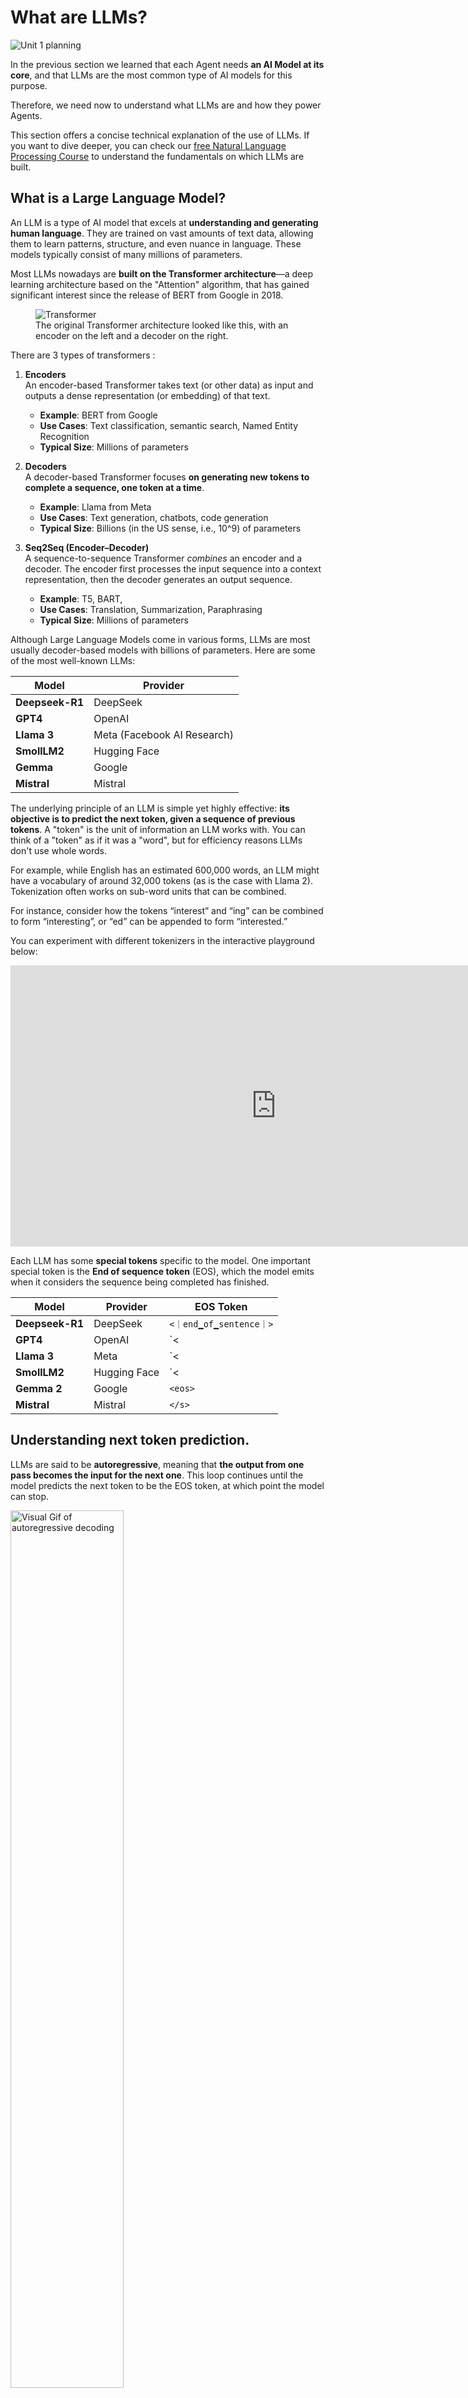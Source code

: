 # What are LLMs?

<img src="https://huggingface.co/datasets/agents-course/course-images/resolve/main/en/unit1/whiteboard-check-1.jpg" alt="Unit 1 planning"/>

In the previous section we learned that each Agent needs **an AI Model at its core**, and that LLMs are the most common type of AI models for this purpose.

Therefore, we need now to understand what LLMs are and how they power Agents.

This section offers a concise technical explanation of the use of LLMs. If you want to dive deeper, you can check our [free Natural Language Processing Course](https://huggingface.co/learn/nlp-course/chapter1/1) to understand the fundamentals on which LLMs are built.

## What is a Large Language Model?

An LLM is a type of AI model that excels at **understanding and generating human language**. They are trained on vast amounts of text data, allowing them to learn patterns, structure, and even nuance in language. These models typically consist of many millions of parameters.

Most LLMs nowadays are **built on the Transformer architecture**—a deep learning architecture based on the "Attention" algorithm, that has gained significant interest since the release of BERT from Google in 2018.

<figure>
<img src="https://huggingface.co/datasets/agents-course/course-images/resolve/main/en/unit1/transformer.jpg" alt="Transformer"/>
<figcaption>The original Transformer architecture looked like this, with an encoder on the left and a decoder on the right.
</figcaption>
</figure>

There are 3 types of transformers :

1. **Encoders**  
   An encoder-based Transformer takes text (or other data) as input and outputs a dense representation (or embedding) of that text.

   - **Example**: BERT from Google
   - **Use Cases**: Text classification, semantic search, Named Entity Recognition
   - **Typical Size**: Millions of parameters

2. **Decoders**  
   A decoder-based Transformer focuses **on generating new tokens to complete a sequence, one token at a time**.

   - **Example**: Llama from Meta 
   - **Use Cases**: Text generation, chatbots, code generation
   - **Typical Size**: Billions (in the US sense, i.e., 10^9) of parameters

3. **Seq2Seq (Encoder–Decoder)**  
   A sequence-to-sequence Transformer _combines_ an encoder and a decoder. The encoder first processes the input sequence into a context representation, then the decoder generates an output sequence.

   - **Example**: T5, BART, 
   - **Use Cases**:  Translation, Summarization, Paraphrasing
   - **Typical Size**: Millions of parameters

Although Large Language Models come in various forms, LLMs are most usually decoder-based models with billions of parameters. Here are some of the most well-known LLMs:

| **Model**                          | **Provider**                              |
|-----------------------------------|-------------------------------------------|
| **Deepseek-R1**                    | DeepSeek                                  |
| **GPT4**                           | OpenAI                                    |
| **Llama 3**                        | Meta (Facebook AI Research)               |
| **SmollLM2**                       | Hugging Face     |
| **Gemma**                          | Google                                    |
| **Mistral**                        | Mistral                                |

The underlying principle of an LLM is simple yet highly effective: **its objective is to predict the next token, given a sequence of previous tokens**. A "token" is the unit of information an LLM works with. You can think of a "token" as if it was a "word", but for efficiency reasons LLMs don't use whole words.

For example, while English has an estimated 600,000 words, an LLM might have a vocabulary of around 32,000 tokens (as is the case with Llama 2). Tokenization often works on sub-word units that can be combined.

For instance, consider how the tokens “interest” and “ing” can be combined to form “interesting”, or “ed” can be appended to form “interested.”

You can experiment with different tokenizers in the interactive playground below:

<iframe
	src="https://xenova-the-tokenizer-playground.static.hf.space"
	frameborder="0"
	width="850"
	height="450"
></iframe>

Each LLM has some **special tokens** specific to the model. One important special token is the **End of sequence token** (EOS), which the model emits when it considers the sequence being completed has finished.

| **Model**     | **Provider**                  | **EOS Token**              |
|---------------|-------------------------------|----------------------------|
| **Deepseek-R1** | DeepSeek                   | `<｜end▁of▁sentence｜>` |
| **GPT4**        | OpenAI                     | `<|endoftext|>`        |
| **Llama 3**     | Meta                       | `<|eot_id|>`           |
| **SmollLM2**    | Hugging Face               | `<|im_end|>`           |
| **Gemma 2**     | Google                     | `<eos>`                |
| **Mistral**     | Mistral                    | `</s>`                 |


## Understanding next token prediction.

LLMs are said to be **autoregressive**, meaning that **the output from one pass becomes the input for the next one**. This loop continues until the model predicts the next token to be the EOS token, at which point the model can stop.

<img src="https://huggingface.co/datasets/agents-course/course-images/resolve/main/en/unit1/AutoregressionSchema.gif" alt="Visual Gif of autoregressive decoding" width="60%">

In other words, an LLM will decode text until it reaches the EOS. But what happens during a single decoding loop?

While the full process can be quite technical for the purpose of learning agents, here’s a brief overview:

- Once the input text is **tokenized**, the model computes a representation of the sequence that captures information about the meaning and the position of each token in the input sequence.
- This representation goes into the model, which outputs scores that rank the likelihood of each token in its vocabulary as being the next one in the sequence.

<img src="https://huggingface.co/datasets/agents-course/course-images/resolve/main/en/unit1/DecodingFinal.gif" alt="Visual Gif of decoding" width="60%">

Based on these scores, we have multiple strategies to select the tokens to complete the sentence. 

- The easiest decoding strategy would be to always take the token with the maximum score.

You can interact with the decoding process yourself with SmollLM2 in this Space (remember, it decodes untill reaching an **EOS** token which is  **<|im_end|>** for this model):

<iframe
	src="https://jofthomas-decoding-visualizer.hf.space"
	frameborder="0"
	width="850"
	height="450"
></iframe>

- But there are more advanced decoding strategies. For example, *beam search* explores multiple candidate sequences to find the one with the maximum total score–even if some individual tokens have lower scores.

<iframe
	src="https://m-ric-beam-search-visualizer.hf.space"
	frameborder="0"
	width="850"
	height="450"
></iframe>

If you want to know more about decoding, you can take a look at the [NLP course](https://huggingface.co/learn/nlp-course).

## Attention is all you need

A key aspect of the Transformer architecture is **Attention**. When predicting the next word,
not every word in a sentence is equally important; words like “France” and “capital” in the sentence *“The capital of France is …”* carry the most meaning.

<img src="https://huggingface.co/datasets/agents-course/course-images/resolve/main/en/unit1/AttentionSceneFinal.gif" alt="Visual Gif of Attention" width="60%">
This process of identifying the most relevant words to predict the next token has proven to be incredibly effective.

Although the basic principle of LLMs—predicting the next token—has remained consistent since GPT-2, there have been significant advancements in scaling neural networks and making the attention mechanism work for longer and longer sequences.

If you’ve interacted with LLMs, you’re probably familiar with the term *context length*, which refers to the maximum number of tokens the LLM can process, and the maximum _attention span_ it has.

## Prompting the LLM is important

Considering that the only job of an LLM is to predict the next token by looking at every input token, and to choose which tokens are "important", the wording of your input sequence is very important.

The input sequence you provide an LLM is called _a prompt_. Careful design of the prompt makes it easier **to guide the generation of the LLM toward the desired output**.

## How are LLMs trained?

LLMs are trained on large datasets of text, where they learn to predict the next word in a sequence through a self-supervised or masked language modeling objective. 

From this unsupervised learning, the model learns the structure of the language and **underlying patterns in text, allowing the model to generalize to unseen data**.

After this initial _pre-training_, LLMs can be fine-tuned on a supervised learning objective to perform specific tasks. For example, some models are trained for conversational structures or tool usage, while others focus on classification or code generation.

## How can I use LLMs?

You have two main options:

1. **Run Locally** (if you have sufficient hardware).

2. **Use a Cloud/API** (e.g., via the Hugging Face Serverless Inference API).

Throughout this course, we will primarily use models via APIs on the Hugging Face Hub. Later on, we will explore how to run these models locally on your hardware.


## How are LLMs used in AI Agents?

LLMs are a key component of AI Agents, **providing the foundation for understanding and generating human language**.

They can interpret user instructions, maintain context in conversations, define a plan and decide which tools to use.

We will explore these steps in more detail in this Unit, but for now, what you need to understand is that the LLM is **the brain of the Agent**.

---

That was a lot of information! We’ve covered the basics of what LLMs are, how they function, and their role in powering AI agents. 

If you’d like to dive even deeper into the fascinating world of language models and natural language processing, don’t hesitate to check out our [free NLP course](https://huggingface.co/learn/nlp-course/chapter1/1).

Now that we understand how LLMs work, it's time to see **how LLMs structure their generations in a conversational context**.